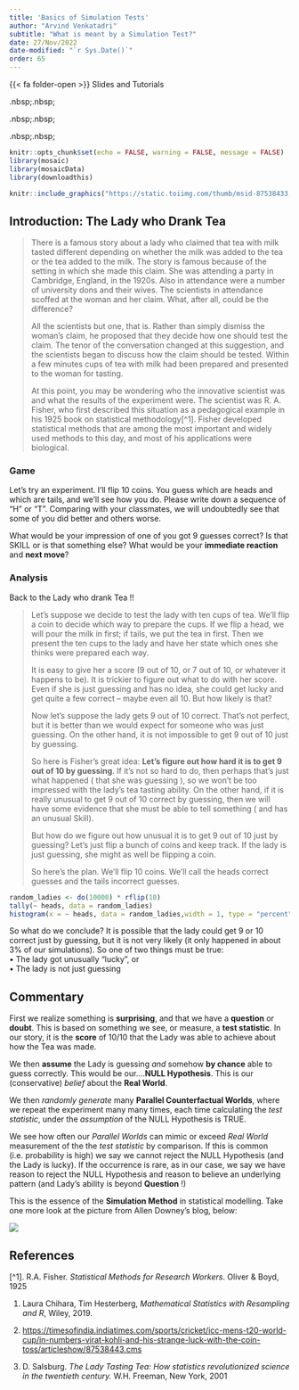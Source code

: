```yaml
---
title: 'Basics of Simulation Tests'
author: "Arvind Venkatadri"
subtitle: "What is meant by a Simulation Test?"
date: 27/Nov/2022
date-modified: "`r Sys.Date()`"
order: 65
---
```


{{< fa folder-open >}} Slides and Tutorials

<a href="./files/simulation.qmd">
<i class="fa-solid fa-file-powerpoint fa-2x"></i></a> .nbsp;.nbsp;

<a href="./files/simulation.ows">
<iconify-icon icon="icon-park-solid:orange"></iconify-icon></a>
.nbsp;.nbsp;

<a href="./files/simulation.rda">
<i class="fa-solid fa-person-rays"></i></a> .nbsp;.nbsp;

<a href="./data/data.zip"> <i class="fa-solid fa-database"></i></a>

```r
knitr::opts_chunk$set(echo = FALSE, warning = FALSE, message = FALSE)
library(mosaic)
library(mosaicData)
library(downloadthis)
```

```r
knitr::include_graphics("https://static.toiimg.com/thumb/msid-87538433,imgsize-178704,width-400,resizemode-4/87538433.jpg")
```

## Introduction: The Lady who Drank Tea

> There is a famous story about a lady who claimed that tea with milk
> tasted different depending on whether the milk was added to the tea or
> the tea added to the milk. The story is famous because of the setting
> in which she made this claim. She was attending a party in Cambridge,
> England, in the 1920s. Also in attendance were a number of university
> dons and their wives. The scientists in attendance scoffed at the
> woman and her claim. What, after all, could be the difference?
>
> All the scientists but one, that is. Rather than simply dismiss the
> woman's claim, he proposed that they decide how one should test the
> claim. The tenor of the conversation changed at this suggestion, and
> the scientists began to discuss how the claim should be tested. Within
> a few minutes cups of tea with milk had been prepared and presented to
> the woman for tasting.
>
> At this point, you may be wondering who the innovative scientist was
> and what the results of the experiment were. The scientist was R. A.
> Fisher, who first described this situation as a pedagogical example in
> his 1925 book on statistical methodology\[\^1\]. Fisher developed
> statistical methods that are among the most important and widely used
> methods to this day, and most of his applications were biological.

### Game

Let's try an experiment. I'll flip 10 coins. You guess which are heads
and which are tails, and we'll see how you do. Please write down a
sequence of "H" or "T". Comparing with your classmates, we will
undoubtedly see that some of you did better and others worse.

What would be your impression of one of you got 9 guesses correct? Is
that SKILL or is that something else? What would be your **immediate
reaction** and **next move**?

### Analysis

Back to the Lady who drank Tea !!

> Let's suppose we decide to test the lady with ten cups of tea. We'll
> flip a coin to decide which way to prepare the cups. If we flip a
> head, we will pour the milk in first; if tails, we put the tea in
> first. Then we present the ten cups to the lady and have her state
> which ones she thinks were prepared each way.
>
> It is easy to give her a score (9 out of 10, or 7 out of 10, or
> whatever it happens to be). It is trickier to figure out what to do
> with her score. Even if she is just guessing and has no idea, she
> could get lucky and get quite a few correct -- maybe even all 10. But
> how likely is that?
>
> Now let's suppose the lady gets 9 out of 10 correct. That's not
> perfect, but it is better than we would expect for someone who was
> just guessing. On the other hand, it is not impossible to get 9 out of
> 10 just by guessing.
>
> So here is Fisher's great idea: **Let's figure out how hard it is to
> get 9 out of 10 by guessing**. If it's not so hard to do, then perhaps
> that's just what happened ( that she was guessing ), so we won't be
> too impressed with the lady's tea tasting ability. On the other hand,
> if it is really unusual to get 9 out of 10 correct by guessing, then
> we will have some evidence that she must be able to tell something (
> and has an unusual Skill).
>
> But how do we figure out how unusual it is to get 9 out of 10 just by
> guessing? Let's just flip a bunch of coins and keep track. If the lady
> is just guessing, she might as well be flipping a coin.
>
> So here's the plan. We'll flip 10 coins. We'll call the heads correct
> guesses and the tails incorrect guesses.

```r
random_ladies <- do(10000) * rflip(10)
tally(~ heads, data = random_ladies)
histogram(x = ~ heads, data = random_ladies,width = 1, type = "percent")
```

So what do we conclude? It is possible that the lady could get 9 or 10
correct just by guessing, but it is not very likely (it only happened in
about 3% of our simulations). So one of two things must be true:\
• The lady got unusually "lucky", or\
• The lady is not just guessing

## Commentary

First we realize something is **surprising**, and that we have a
**question** or **doubt**. This is based on something we see, or
measure, a **test statistic**. In our story, it is the **score** of
$10/10$ that the Lady was able to achieve about how the Tea was made.

We then **assume** the Lady is guessing *and* somehow **by chance** able
to guess correctly. This would be our....**NULL Hypothesis**. This is
our (conservative) *belief* about the **Real World**.

We then *randomly generate* many **Parallel Counterfactual Worlds**,
where we repeat the experiment many many times, each time calculating
the *test statistic*, under the *assumption* of the NULL Hypothesis is
TRUE.

We see how often our *Parallel Worlds* can mimic or exceed *Real World*
measurement of the the *test statistic* by comparison. If this is common
(i.e. probability is high) we say we cannot reject the NULL Hypothesis
(and the Lady is lucky). If the occurrence is rare, as in our case, we
say we have reason to reject the NULL Hypothesis and reason to believe
an underlying pattern (and Lady's ability is beyond **Question** !)

This is the essence of the **Simulation Method** in statistical
modelling. Take one more look at the picture from Allen Downey's blog,
below:

![](images/One-Test.png)

## References

\[\^1\]. R.A. Fisher. *Statistical Methods for Research Workers*. Oliver
& Boyd, 1925

1.  Laura Chihara, Tim Hesterberg, *Mathematical Statistics with
    Resampling and R*, Wiley, 2019.

2.  <https://timesofindia.indiatimes.com/sports/cricket/icc-mens-t20-world-cup/in-numbers-virat-kohli-and-his-strange-luck-with-the-coin-toss/articleshow/87538443.cms>

3.  D. Salsburg. *The Lady Tasting Tea: How statistics revolutionized
    science in the twentieth century.* W.H. Freeman, New York, 2001
